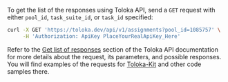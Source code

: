 To get the list of the responses using Toloka API, send a `GET` request with either `pool_id`, `task_suite_id`, or `task_id` specified:

```bash
curl -X GET 'https://toloka.dev/api/v1/assignments?pool_id=1085757' \
     -H 'Authorization: ApiKey PlaceYourRealApiKey_Here'
```

<Note mode="tip" title="Visit Toloka API reference">

Refer to the [Get list of responses](https://toloka.ai/docs/api/api-reference/#get-/assignments) section of the Toloka API documentation for more details about the request, its parameters, and possible responses. You will find examples of the requests for [Toloka-Kit](/docs/toloka-kit/) and other code samples there.

</Note>
